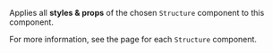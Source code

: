 Applies all **styles & props** of the chosen `Structure` component to this component.

For more information, see the page for each `Structure` component.
